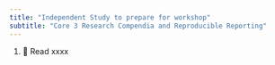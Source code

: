 ```yaml
---
title: "Independent Study to prepare for workshop"
subtitle: "Core 3 Research Compendia and Reproducible Reporting"
---
```


1.  📖 Read xxxx
